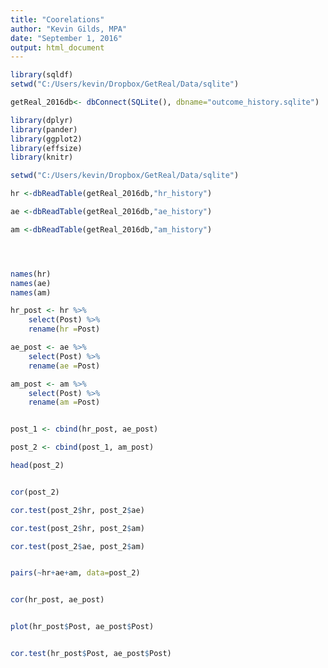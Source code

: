 ```yaml
---
title: "Coorelations"
author: "Kevin Gilds, MPA"
date: "September 1, 2016"
output: html_document
---
```



```r


library(sqldf)
setwd("C:/Users/kevin/Dropbox/GetReal/Data/sqlite")

getReal_2016db<- dbConnect(SQLite(), dbname="outcome_history.sqlite")

library(dplyr)
library(pander)
library(ggplot2)
library(effsize)
library(knitr)

```

```r
setwd("C:/Users/kevin/Dropbox/GetReal/Data/sqlite")

hr <-dbReadTable(getReal_2016db,"hr_history")

ae <-dbReadTable(getReal_2016db,"ae_history")

am <-dbReadTable(getReal_2016db,"am_history")





```

```r
names(hr)
names(ae)
names(am)
```

```r
hr_post <- hr %>%
    select(Post) %>%
    rename(hr =Post)

ae_post <- ae %>%
    select(Post) %>%
    rename(ae =Post)

am_post <- am %>%
    select(Post) %>%
    rename(am =Post)



```

```r
post_1 <- cbind(hr_post, ae_post)

post_2 <- cbind(post_1, am_post)

head(post_2)



```

```r
cor(post_2)

```

```r
cor.test(post_2$hr, post_2$ae)

cor.test(post_2$hr, post_2$am)

cor.test(post_2$ae, post_2$am)


```

```r

```



```r

pairs(~hr+ae+am, data=post_2)



```




```r
cor(hr_post, ae_post)


plot(hr_post$Post, ae_post$Post)


cor.test(hr_post$Post, ae_post$Post)



```


